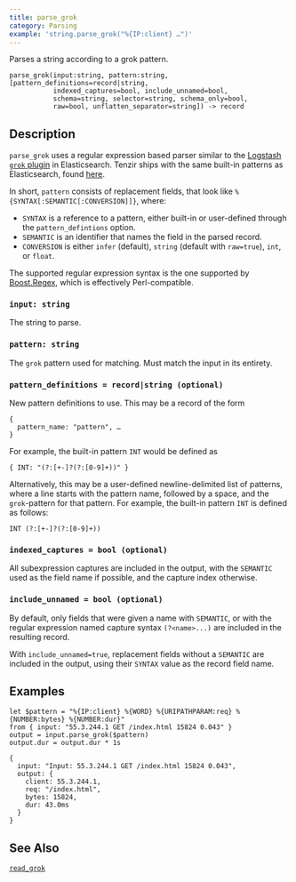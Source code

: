 ```yaml
---
title: parse_grok
category: Parsing
example: 'string.parse_grok("%{IP:client} …")'
---
```


Parses a string according to a grok pattern.

```tql
parse_grok(input:string, pattern:string, [pattern_definitions=record|string,
           indexed_captures=bool, include_unnamed=bool,
           schema=string, selector=string, schema_only=bool,
           raw=bool, unflatten_separator=string]) -> record
```

## Description

`parse_grok` uses a regular expression based parser similar to the
[Logstash `grok` plugin](https://www.elastic.co/guide/en/logstash/current/plugins-filters-grok.html)
in Elasticsearch. Tenzir ships with the same built-in patterns as Elasticsearch,
found [here](https://github.com/logstash-plugins/logstash-patterns-core/tree/main/patterns/ecs-v1).

In short, `pattern` consists of replacement fields, that look like
`%{SYNTAX[:SEMANTIC[:CONVERSION]]}`, where:
- `SYNTAX` is a reference to a pattern, either built-in or user-defined
    through the `pattern_defintions` option.
- `SEMANTIC` is an identifier that names the field in the parsed record.
- `CONVERSION` is either `infer` (default), `string` (default with
    `raw=true`), `int`, or `float`.

The supported regular expression syntax is the one supported by
[Boost.Regex](https://www.boost.org/doc/libs/1_81_0/libs/regex/doc/html/boost_regex/syntax/perl_syntax.html),
which is effectively Perl-compatible.

### `input: string`

The string to parse.

### `pattern: string`

The `grok` pattern used for matching. Must match the input in its entirety.

### `pattern_definitions = record|string (optional)`

New pattern definitions to use. This may be a record of the form

```tql
{
  pattern_name: "pattern", …
}
```

For example, the built-in pattern `INT` would be defined as

```tql
{ INT: "(?:[+-]?(?:[0-9]+))" }
```

Alternatively, this may be a user-defined newline-delimited list of patterns,
where a line starts with the pattern name, followed by a space, and the
`grok`-pattern for that pattern. For example, the built-in pattern `INT` is
defined as follows:

```
INT (?:[+-]?(?:[0-9]+))
```

### `indexed_captures = bool (optional)`

All subexpression captures are included in the output, with the `SEMANTIC` used
as the field name if possible, and the capture index otherwise.

### `include_unnamed = bool (optional)`

By default, only fields that were given a name with `SEMANTIC`, or with
the regular expression named capture syntax `(?<name>...)` are included
in the resulting record.

With `include_unnamed=true`, replacement fields without a `SEMANTIC` are included
in the output, using their `SYNTAX` value as the record field name.


<ParsingOptions />

## Examples

```tql
let $pattern = "%{IP:client} %{WORD} %{URIPATHPARAM:req} %{NUMBER:bytes} %{NUMBER:dur}"
from { input: "55.3.244.1 GET /index.html 15824 0.043" }
output = input.parse_grok($pattern)
output.dur = output.dur * 1s
```
```tql
{
  input: "Input: 55.3.244.1 GET /index.html 15824 0.043",
  output: {
    client: 55.3.244.1,
    req: "/index.html",
    bytes: 15824,
    dur: 43.0ms
  }
}
```

## See Also

[`read_grok`](/reference/operators/read_grok)
